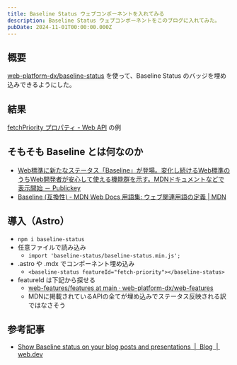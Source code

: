 ```yaml
---
title: Baseline Status ウェブコンポーネントを入れてみる
description: Baseline Status ウェブコンポーネントをこのブログに入れてみた。
pubDate: 2024-11-01T00:00:00.000Z
---
```


## 概要

[web-platform-dx/baseline-status](https://github.com/web-platform-dx/baseline-status) を使って、Baseline Status のバッジを埋め込みできるようにした。

## 結果

[fetchPriority プロパティ - Web API](https://developer.mozilla.org/ja/docs/Web/API/HTMLImageElement/fetchPriority) の例

<baseline-status featureId="fetch-priority"></baseline-status>

## そもそも Baseline とは何なのか

- [Web標準に新たなステータス「Baseline」が登場。変化し続けるWeb標準のうちWeb開発者が安心して使える機能群を示す。MDNドキュメントなどで表示開始 － Publickey](https://www.publickey1.jp/blog/23/webbaselinewebwebmdn.html)
- [Baseline (互換性) - MDN Web Docs 用語集: ウェブ関連用語の定義 | MDN](https://developer.mozilla.org/ja/docs/Glossary/Baseline/Compatibility)

## 導入（Astro）

- `npm i baseline-status`
- 任意ファイルで読み込み
  - `import 'baseline-status/baseline-status.min.js';`
- .astro や .mdx でコンポーネント埋め込み
  - `<baseline-status featureId="fetch-priority"></baseline-status>`
- featureId は下記から探せる
  - [web-features/features at main · web-platform-dx/web-features](https://github.com/web-platform-dx/web-features/tree/main/features)
  - MDNに掲載されているAPIの全てが埋め込みでステータス反映される訳ではなさそう

## 参考記事

- [Show Baseline status on your blog posts and presentations  |  Blog  |  web.dev](https://web.dev/blog/show-baseline-status)
